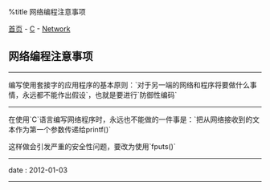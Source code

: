 %title 网络编程注意事项

[[../../../index|首页]] - [[../index|C]] - [[index|Network]]
==网络编程注意事项==
----
编写使用套接字的应用程序的基本原则：`对于另一端的网络和程序将要做什么事情，永远都不能作出假设`，也就是要进行`防御性编码`
----
在使用`C`语言编写网络程序时，永远也不能做的一件事是：`把从网络接收到的文本作为第一个参数传递给printf()`

这样做会引发严重的安全性问题，要改为使用`fputs()`
----
<red>date</red> : 2012-01-03
----
